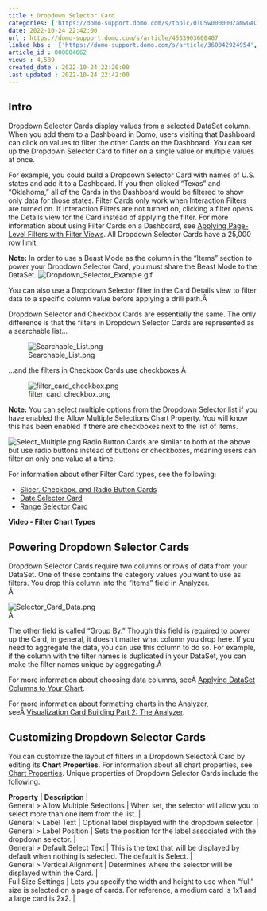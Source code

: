 ```yaml
---
title : Dropdown Selector Card
categories: ['https://domo-support.domo.com/s/topic/0TO5w000000ZamwGAC']
date: 2022-10-24 22:42:00
url : https://domo-support.domo.com/s/article/4533903600407
linked_kbs :  ['https://domo-support.domo.com/s/article/360042924954', 'https://domo-support.domo.com/s/article/360042924474', 'https://domo-support.domo.com/s/knowledge-base', 'https://domo-support.domo.com/s/article/360042925494', 'https://domo-support.domo.com/s/article/360043428713', 'https://domo-support.domo.com/s/article/4533903600407', 'https://domo-support.domo.com/s/article/360043429953', 'https://domo-support.domo.com/s/article/360043429313', 'https://domo-support.domo.com/s/article/360042923914', 'https://domo-support.domo.com/s/article/360043429933', 'https://domo-support.domo.com/s/article/360043429693', 'https://domo-support.domo.com/s/topic/0TO5w000000ZamwGAC', 'https://domo-support.domo.com/s/article/360042925334', 'https://domo-support.domo.com/s/article/360043428673', 'https://domo-support.domo.com/s/article/360043429913']
article_id : 000004662
views : 4,589
created_date : 2022-10-24 22:20:00
last updated : 2022-10-24 22:42:00
---
```




Intro
-----


Dropdown Selector Cards display values from a selected DataSet column. When you add them to a Dashboard in Domo, users visiting that Dashboard can click on values to filter the other Cards on the Dashboard. You can set up the Dropdown Selector Card to filter on a single value or multiple values at once.


For example, you could build a Dropdown Selector Card with names of U.S. states and add it to a Dashboard. If you then clicked "Texas" and "Oklahoma," all of the Cards in the Dashboard would be filtered to show only data for those states. Filter Cards only work when Interaction Filters are turned on. If Interaction Filters are not turned on, clicking a filter opens the Details view for the Card instead of applying the filter. For more information about using Filter Cards on a Dashboard, see [Applying Page-Level Filters with Filter Views](..\applying_pagelevel_filters_with_filter_views\index.html "Applying Page-Level Filters"). All Dropdown Selector Cards have a 25,000 row limit.


**Note:** In order to use a Beast Mode as the column in the "Items" section to power your Dropdown Selector Card, you must share the Beast Mode to the DataSet.
![Dropdown_Selector_Example.gif](Dropdown_Selector_Example.gif)


You can also use a Dropdown Selector filter in the Card Details view to filter data to a specific column value before applying a drill path.Â 


Dropdown Selector and Checkbox Cards are essentially the same. The only difference is that the filters in Dropdown Selector Cards are represented as a searchable list...


![Searchable_List.png](Searchable_List.png)


...and the filters in Checkbox Cards use checkboxes.Â 


![filter_card_checkbox.png](filter_card_checkbox.png)


**Note:** You can select multiple options from the Dropdown Selector list if you have enabled the Allow Multiple Selections Chart Property. You will know this has been enabled if there are checkboxes next to the list of items.  
  
![Select_Multiple.png](Select_Multiple.png)
Radio Button Cards are similar to both of the above but use radio buttons instead of buttons or checkboxes, meaning users can filter on only one value at a time.


For information about other Filter Card types, see the following:



* [Slicer, Checkbox, and Radio Button Cards](..\slicer_checkbox_and_radio_button_cards\index.md)
* [Date Selector Card](..\date_selector_card\index.html "Date Selector Card")
* [Range Selector Card](..\range_selector_card\index.html "Range Card")


**Video - Filter Chart Types**



Powering Dropdown Selector Cards
--------------------------------


Dropdown Selector Cards require two columns or rows of data from your DataSet. One of these contains the category values you want to use as filters. You drop this column into the "Items" field in Analyzer.  
Â 


![Selector_Card_Data.png](Selector_Card_Data.png)  
Â 


The other field is called "Group By." Though this field is required to power up the Card, in general, it doesn't matter what column you drop here. If you need to aggregate the data, you can use this column to do so. For example, if the column with the filter names is duplicated in your DataSet, you can make the filter names unique by aggregating.Â 


For more information about choosing data columns, seeÂ [Applying DataSet Columns to Your Chart](..\applying_dataset_columns_to_your_chart\index.html "Applying DataSet Columns to Your Chart").


For more information about formatting charts in the Analyzer, seeÂ [Visualization Card Building Part 2: The Analyzer](..\analyzer_overview\index.html "KPI Card Building Part 2: The Card Builder").


Customizing Dropdown Selector Cards
-----------------------------------


You can customize the layout of filters in a Dropdown SelectorÂ Card by editing its **Chart Properties**. For information about all chart properties, see [Chart Properties](..\properties_for_data_science_charts\index.html "Chart Properties"). Unique properties of Dropdown Selector Cards include the following.




| **Property** | **Description** |
| General > Allow Multiple Selections | When set, the selector will allow you to select more than one item from the list. |
| General > Label Text | Optional label displayed with the dropdown selector. |
| General > Label Position | Sets the position for the label associated with the dropdown selector. |
| General > Default Select Text | This is the text that will be displayed by default when nothing is selected. The default is Select. |
| General > Vertical Alignment | Determines where the selector will be displayed within the Card. |
| Full Size Settings | Lets you specify the width and height to use when "full" size is selected on a page of cards. For reference, a medium card is 1x1 and a large card is 2x2. |